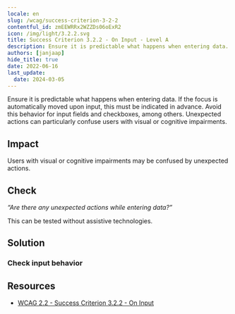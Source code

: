 ```yaml
---
locale: en
slug: /wcag/success-criterion-3-2-2
contentful_id: zmEEWRRx2WZZDs06oExR2
icon: /img/light/3.2.2.svg
title: Success Criterion 3.2.2 - On Input - Level A
description: Ensure it is predictable what happens when entering data. If the focus is automatically moved upon input, this must be indicated in advance. Avoid this behavior for input fields and checkboxes, among others. Unexpected actions can particularly confuse users with visual or cognitive impairments.
authors: [janjaap]
hide_title: true
date: 2022-06-16
last_update:
  date: 2024-03-05
---
```


<Hero
  title="On Input"
  image="/img/light/3.2.2.svg"
  alt="WCAG 3.2.2 icon"
  prefix="Success Criterion 3.2.2"
  suffix="Level A"
/>

Ensure it is predictable what happens when entering data. If the focus is automatically moved upon input, this must be indicated in advance. Avoid this behavior for input fields and checkboxes, among others. Unexpected actions can particularly confuse users with visual or cognitive impairments.

## Impact

Users with visual or cognitive impairments may be confused by unexpected actions.

## Check

*“Are there any unexpected actions while entering data?”*

This can be tested without assistive technologies.

## Solution

### Check input behavior

<CodeSample id="input-predictable" locale="en"/>

## Resources

- [WCAG 2.2 - Success Criterion 3.2.2 - On Input](https://www.w3.org/TR/WCAG22/#on-input)

